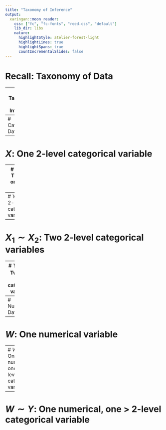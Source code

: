 ```yaml
---
title: "Taxonomy of Inference"
output:
  xaringan::moon_reader:
    css: ["fc", "fc-fonts", "reed.css", "default"]
    lib_dir: libs
    nature:
      highlightStyle: atelier-forest-light
      highlightLines: true
      highlightSpans: true
      countIncrementalSlides: false
---
```


# Recall: Taxonomy of Data

---
# Taxonomy of Inference

---
# Categorical Data

---
# $X$: One 2-level categorical variable

---
# Recall: There is only one test

---
# $Y$: One > 2-level categorical variable

---
# $X_1 \sim X_2$: Two 2-level categorical variables

---
# $Y_1 \sim Y_2$: Two > 2-level categorical variables

---
# Numerical Data

---
# $W$: One numerical variable

---
# $W \sim X$: One numerical, one 2-level categorical variable

---
# $W \sim Y$: One numerical, one > 2-level categorical variable

